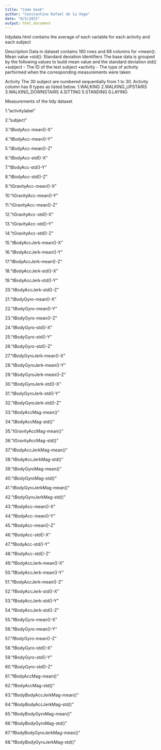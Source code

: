 ```yaml
---
title: "Code book"
author: "Constantino Rafael de la Vega"
date: "8/5/2021"
output: html_document
---
```


tidydata.html contains the average of each variable for each activity and each subject 

Description
Data in dataset contains 180 rows and 68 columns for
•mean(): Mean value
•std(): Standard deviation
Identifiers
The base data is grouped by the following values to build mean value and the standard deviation std()
•subject - The ID of the test subject
•activity - The type of activity performed when the corresponding measurements were taken

Activity
The 30 subject are numbered sequentially from 1 to 30. Activity column has 6 types as listed below.
1.WALKING
2.WALKING_UPSTAIRS
3.WALKING_DOWNSTAiRS
4.SITTING
5.STANDING
6.LAYING

Measurements of the tidy dataset

1."activitylabel"

2."subject"

3."tBodyAcc-mean()-X"

4."tBodyAcc-mean()-Y"

5."tBodyAcc-mean()-Z"

6."tBodyAcc-std()-X"

7."tBodyAcc-std()-Y"

8."tBodyAcc-std()-Z"

9."tGravityAcc-mean()-X"

10."tGravityAcc-mean()-Y"

11."tGravityAcc-mean()-Z"

12."tGravityAcc-std()-X"

13."tGravityAcc-std()-Y"

14."tGravityAcc-std()-Z"

15."tBodyAccJerk-mean()-X"

16."tBodyAccJerk-mean()-Y"

17."tBodyAccJerk-mean()-Z"

18."tBodyAccJerk-std()-X"

19."tBodyAccJerk-std()-Y"

20."tBodyAccJerk-std()-Z"

21."tBodyGyro-mean()-X"

22."tBodyGyro-mean()-Y"

23."tBodyGyro-mean()-Z"

24."tBodyGyro-std()-X"

25."tBodyGyro-std()-Y"

26."tBodyGyro-std()-Z"

27."tBodyGyroJerk-mean()-X"

28."tBodyGyroJerk-mean()-Y"

29."tBodyGyroJerk-mean()-Z"

30."tBodyGyroJerk-std()-X"

31."tBodyGyroJerk-std()-Y"

32."tBodyGyroJerk-std()-Z"

33."tBodyAccMag-mean()"

34."tBodyAccMag-std()"

35."tGravityAccMag-mean()"

36."tGravityAccMag-std()"

37."tBodyAccJerkMag-mean()"

38."tBodyAccJerkMag-std()"

39."tBodyGyroMag-mean()"

40."tBodyGyroMag-std()"

41."tBodyGyroJerkMag-mean()"

42."tBodyGyroJerkMag-std()"

43."fBodyAcc-mean()-X"

44."fBodyAcc-mean()-Y"

45."fBodyAcc-mean()-Z"

46."fBodyAcc-std()-X"

47."fBodyAcc-std()-Y"

48."fBodyAcc-std()-Z"

49."fBodyAccJerk-mean()-X"

50."fBodyAccJerk-mean()-Y"

51."fBodyAccJerk-mean()-Z"

52."fBodyAccJerk-std()-X"

53."fBodyAccJerk-std()-Y"

54."fBodyAccJerk-std()-Z"

55."fBodyGyro-mean()-X"

56."fBodyGyro-mean()-Y"

57."fBodyGyro-mean()-Z"

58."fBodyGyro-std()-X"

59."fBodyGyro-std()-Y"

60."fBodyGyro-std()-Z"

61."fBodyAccMag-mean()"

62."fBodyAccMag-std()"

63."fBodyBodyAccJerkMag-mean()"

64."fBodyBodyAccJerkMag-std()"

65."fBodyBodyGyroMag-mean()"

66."fBodyBodyGyroMag-std()"

67."fBodyBodyGyroJerkMag-mean()"

68."fBodyBodyGyroJerkMag-std()"